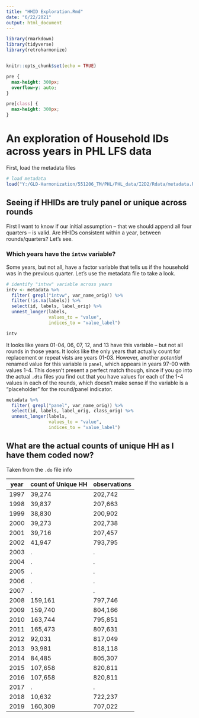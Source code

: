 ```yaml
---
title: "HHID Exploration.Rmd"
date: "6/22/2021"
output: html_document
---
```



```r
library(rmarkdown)
library(tidyverse)
library(retroharmonize)


knitr::opts_chunk$set(echo = TRUE)


```

```css
pre {
  max-height: 300px;
  overflow-y: auto;
}

pre[class] {
  max-height: 300px;
}
```
# An exploration of Household IDs across years in PHL LFS data 

First, load the metadata files
```r
# load metadata
load("Y:/GLD-Harmonization/551206_TM/PHL/PHL_data/I2D2/Rdata/metadata.Rdata")

```

## Seeing if HHIDs are truly panel or unique across rounds

First I want to know if our initial assumption -- that we should append all four quarters -- is valid. Are HHIDs consistent within a year, between rounds/quarters? Let's see.

### Which years have the `intvw` variable?

Some years, but not all, have a factor variable that tells us if the household was in the previous quarter. Let's use the metadata file to take a look.

```r
# identify "intvw" variable across years 
intv <- metadata %>%
  filter( grepl("intvw", var_name_orig)) %>%
  filter(!is.na(labels)) %>%
  select(id, labels, label_orig) %>%
  unnest_longer(labels, 
                values_to = "value",
                indices_to = "value_label") 

intv
```

It looks like years 01-04, 06, 07, 12, and 13 have this variable -- but not all rounds in those years. It looks like the only years that actually count for replacement or repeat vists are years 01-03. However, another *potential* renamed value for this variable is `panel`, which appears in years 97-00 with values 1-4. This doesn't present a perfect match though, since if you go into the actual `.dta` files you find out that you have values for each of the 1-4 values in each of the rounds, which doesn't make sense if the variable is a "placeholder" for the round/panel indicator.

```r
metadata %>%
  filter( grepl("panel", var_name_orig)) %>%
  select(id, labels, label_orig, class_orig) %>%
  unnest_longer(labels, 
                values_to = "value",
                indices_to = "value_label") 

```



## What are the actual counts of unique HH as I have them coded now?

Taken from the `.do` file info

| year | count of Unique HH | observations |
| ------| ----------------| ------------------|
| 1997 | 39,274| 202,742|
| 1998 | 39,837| 207,663|
| 1999 | 38,830| 200,902|
| 2000 | 39,273| 202,738|
| 2001 | 39,716| 207,457|
| 2002 | 41,947| 793,795|
| 2003 | .| .|
| 2004 | .| .|
| 2005 | .| .|
| 2006 | .| .|
| 2007 | .| .|
| 2008 | 159,161| 797,746|
| 2009 | 159,740| 804,166|
| 2010 | 163,744| 795,851|
| 2011 | 165,473| 807,631|
| 2012 | 92,031| 817,049|
| 2013 | 93,981| 818,118|
| 2014 | 84,485| 805,307|
| 2015 | 107,658| 820,811|
| 2016 | 107,658| 820,811|
| 2017 | .| .|
| 2018 | 10,632| 722,237|
| 2019 | 160,309| 707,022|

